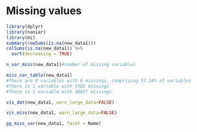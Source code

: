 # Missing values
```r
library(dplyr)
library(naniar)
library(mi)
summary(rowSums(is.na(new_data1)))
colSums(is.na(new_data1)) %>%
  sort(decreasing = TRUE)

n_var_miss(new_data1)#number of missing variables

miss_var_table(new_data1)
#There are 8 variables with 0 missings, comprising 57.14% of variables in the dataset.
#There is 1 variable with 5302 missings
#There is 1 variable with 18837 missings
```


```r
vis_dat(new_data1, warn_large_data=FALSE)
```
```r
vis_miss(new_data1, warn_large_data=FALSE)
```

```r
gg_miss_var(new_data1, facet = Name)
```


